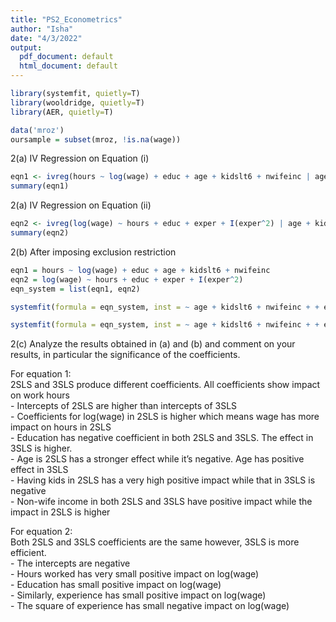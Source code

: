```yaml
---
title: "PS2_Econometrics"
author: "Isha"
date: "4/3/2022"
output:
  pdf_document: default
  html_document: default
---
```

```r
library(systemfit, quietly=T)
library(wooldridge, quietly=T)
library(AER, quietly=T)

data('mroz')
oursample = subset(mroz, !is.na(wage))

```
2(a)
IV Regression on Equation (i)
```r
eqn1 <- ivreg(hours ~ log(wage) + educ + age + kidslt6 + nwifeinc | age + kidslt6 + nwifeinc + exper + I(exper^2), data = oursample)
summary(eqn1)
```
2(a)
IV Regression on Equation (ii)
```r
eqn2 <- ivreg(log(wage) ~ hours + educ + exper + I(exper^2) | age + kidslt6 + nwifeinc + exper + I(exper^2), data = oursample)
summary(eqn2)
```
2(b)
After imposing exclusion restriction
```r
eqn1 = hours ~ log(wage) + educ + age + kidslt6 + nwifeinc
eqn2 = log(wage) ~ hours + educ + exper + I(exper^2)
eqn_system = list(eqn1, eqn2)
```


```r
systemfit(formula = eqn_system, inst = ~ age + kidslt6 + nwifeinc + + exper + I(exper^2), data = oursample, method = "2SLS")
```


```r
systemfit(formula = eqn_system, inst = ~ age + kidslt6 + nwifeinc + + exper + I(exper^2), data = oursample, method = "3SLS")
```
2(c)
Analyze the results obtained in (a) and (b) and comment on your results, in particular the significance
of the coefficients.  

For equation 1:  
2SLS and 3SLS produce different coefficients. All coefficients show impact on work hours  
- Intercepts of 2SLS are higher than intercepts of 3SLS  
- Coefficients for log(wage) in 2SLS is higher which means wage has more impact on hours in 2SLS  
- Education has negative coefficient in both 2SLS and 3SLS. The effect in 3SLS is higher.  
- Age is 2SLS has a stronger effect while it's negative. Age has positive effect in 3SLS  
- Having kids in 2SLS has a very high positive impact while that in 3SLS is negative  
- Non-wife income in both 2SLS and 3SLS have positive impact while the impact in 2SLS is higher  

For equation 2:  
Both 2SLS and 3SLS coefficients are the same however, 3SLS is more efficient.  
- The intercepts are negative  
- Hours worked has very small positive impact on log(wage)  
- Education has small positive impact on log(wage)  
- Similarly, experience has small positive impact on log(wage)  
- The square of experience has small negative impact on log(wage)  
